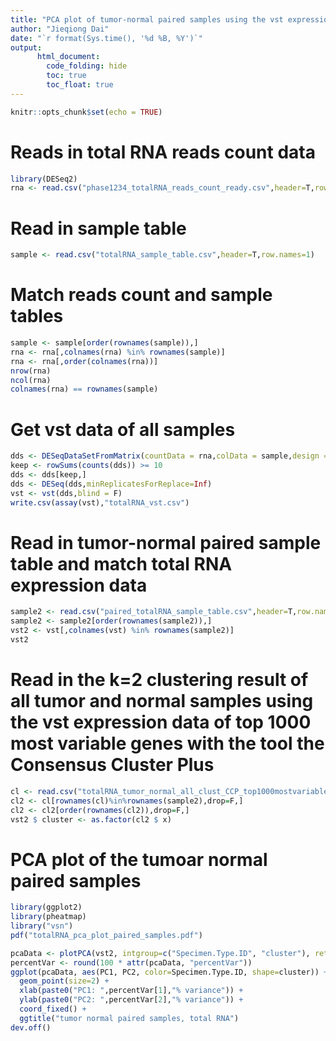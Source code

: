 ```yaml
---
title: "PCA plot of tumor-normal paired samples using the vst expression of all available genes"
author: "Jieqiong Dai"
date: "`r format(Sys.time(), '%d %B, %Y')`"
output: 
      html_document:
        code_folding: hide
        toc: true
        toc_float: true
---
```


```r
knitr::opts_chunk$set(echo = TRUE)
```

# Reads in total RNA reads count data
```r
library(DESeq2)
rna <- read.csv("phase1234_totalRNA_reads_count_ready.csv",header=T,row.names=1)
```

# Read in sample table
```r
sample <- read.csv("totalRNA_sample_table.csv",header=T,row.names=1)
```

# Match reads count  and sample tables
```r
sample <- sample[order(rownames(sample)),]
rna <- rna[,colnames(rna) %in% rownames(sample)]
rna <- rna[,order(colnames(rna))]
nrow(rna)
ncol(rna)
colnames(rna) == rownames(sample)
```

# Get vst data of all samples
```r
dds <- DESeqDataSetFromMatrix(countData = rna,colData = sample,design = ~ Phase + Sex + probality + FinalDriverPathway.10Jan2020)
keep <- rowSums(counts(dds)) >= 10
dds <- dds[keep,]
dds <- DESeq(dds,minReplicatesForReplace=Inf)
vst <- vst(dds,blind = F)
write.csv(assay(vst),"totalRNA_vst.csv")
```

# Read in tumor-normal paired sample table and match total RNA expression data
```r
sample2 <- read.csv("paired_totalRNA_sample_table.csv",header=T,row.names=1)
sample2 <- sample2[order(rownames(sample2)),]
vst2 <- vst[,colnames(vst) %in% rownames(sample2)]
vst2
```
# Read in the k=2 clustering result of all tumor and normal samples using the vst expression data of top 1000 most variable genes with the tool the Consensus Cluster Plus
```r
cl <- read.csv("totalRNA_tumor_normal_all_clust_CCP_top1000mostvariable_k2.csv",row.names=1)
cl2 <- cl[rownames(cl)%in%rownames(sample2),drop=F,]
cl2 <- cl2[order(rownames(cl2)),drop=F,]
vst2 $ cluster <- as.factor(cl2 $ x)
```

# PCA plot of the tumoar normal paired samples
```r
library(ggplot2)
library(pheatmap)
library("vsn")
pdf("totalRNA_pca_plot_paired_samples.pdf")

pcaData <- plotPCA(vst2, intgroup=c("Specimen.Type.ID", "cluster"), returnData=TRUE)
percentVar <- round(100 * attr(pcaData, "percentVar"))
ggplot(pcaData, aes(PC1, PC2, color=Specimen.Type.ID, shape=cluster)) +
  geom_point(size=2) +
  xlab(paste0("PC1: ",percentVar[1],"% variance")) +
  ylab(paste0("PC2: ",percentVar[2],"% variance")) + 
  coord_fixed() +
  ggtitle("tumor normal paired samples, total RNA")
dev.off()

```
